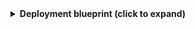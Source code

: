 <details>
<summary><b>Deployment blueprint (click to expand) </b></summary>

```json showLineNumbers
{
  "identifier": "githubDeployment",
  "title": "Deployment",
  "icon": "Deployment",
  "schema": {
    "properties": {
      "description": {
        "title": "Description",
        "type": "string"
      },
      "ref": {
        "title": "Ref",
        "type": "string"
      },
      "sha": {
        "title": "Sha",
        "type": "string"
      },
      "transientEnvironment": {
        "title": "Transient Running Service",
        "type": "boolean"
      },
      "productionEnvironment": {
        "title": "Production Running Service",
        "type": "boolean"
      },
      "createdAt": {
        "title": "Created At",
        "type": "string",
        "format": "date-time"
      },
      "url": {
        "title": "URL",
        "type": "string",
        "icon": "Link",
        "format": "url"
      }
    },
    "required": []
  },
  "mirrorProperties": {},
  "calculationProperties": {},
  "relations": {
    "deployment_environment": {
      "title": "Deployment Environment",
      "target": "githubRepoEnvironment",
      "required": false,
      "many": false
    }
  }
}
```

</details>
